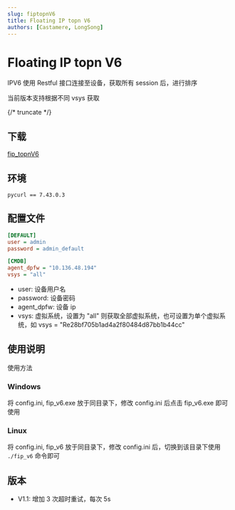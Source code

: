 ```yaml
---
slug: fiptopnV6
title: Floating IP topn V6
authors: [Castamere, LongSong]
---
```


# Floating IP topn V6

IPV6 使用 Restful 接口连接至设备，获取所有 session 后，进行排序

当前版本支持根据不同 vsys 获取

{/* truncate */}

## 下载

[fip_topnV6](./distribute/dist.zip)

## 环境

```
pycurl == 7.43.0.3
```

## 配置文件

```ini
[DEFAULT]
user = admin
password = admin_default

[CMDB]
agent_dpfw = "10.136.48.194"
vsys = "all"
```

- user: 设备用户名
- password: 设备密码
- agent_dpfw: 设备 ip
- vsys: 虚拟系统，设置为 "all" 则获取全部虚拟系统，也可设置为单个虚拟系统，如 vsys = "Re28bf705b1ad4a2f80484d87bb1b44cc"

## 使用说明

使用方法

### Windows

将 config.ini, fip_v6.exe 放于同目录下，修改 config.ini 后点击 fip_v6.exe 即可使用

### Linux

将 config.ini, fip_v6 放于同目录下，修改 config.ini 后，切换到该目录下使用 `./fip_v6` 命令即可

## 版本

- V1.1: 增加 3 次超时重试，每次 5s
